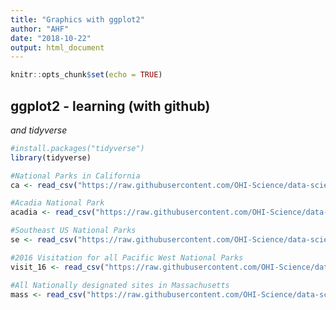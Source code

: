 ```yaml
---
title: "Graphics with ggplot2"
author: "AHF"
date: "2018-10-22"
output: html_document
---
```


```r
knitr::opts_chunk$set(echo = TRUE)
```

## ggplot2 - learning (with github)
*and tidyverse*

```r
#install.packages("tidyverse")
library(tidyverse)
```


```r
#National Parks in California
ca <- read_csv("https://raw.githubusercontent.com/OHI-Science/data-science-training/master/data/ca.csv") 

#Acadia National Park
acadia <- read_csv("https://raw.githubusercontent.com/OHI-Science/data-science-training/master/data/acadia.csv")

#Southeast US National Parks
se <- read_csv("https://raw.githubusercontent.com/OHI-Science/data-science-training/master/data/se.csv")

#2016 Visitation for all Pacific West National Parks
visit_16 <- read_csv("https://raw.githubusercontent.com/OHI-Science/data-science-training/master/data/visit_16.csv")

#All Nationally designated sites in Massachusetts
mass <- read_csv("https://raw.githubusercontent.com/OHI-Science/data-science-training/master/data/mass.csv")

```
